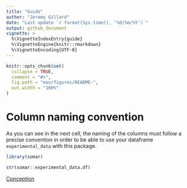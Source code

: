 ```yaml
---
title: "Guide"
author: "Jeremy Gillard"
date: "Last update `r format(Sys.time(), '%d/%m/%Y')`"
output: github_document
vignette: >
  %\VignetteIndexEntry{guide}
  %\VignetteEngine{knitr::rmarkdown}
  %\VignetteEncoding{UTF-8}
---
```


```r
knitr::opts_chunk$set(
  collapse = TRUE,
  comment = "#>",
  fig.path = "man/figures/README-",
  out.width = "100%"
)
```

# Column naming convention

As you can see in the next cell, the naming of the columns must follow a precise convention in order to be able to use your dataframe `experimental_data` with this package.

```r
library(somar)

str(somar::experimental_data.df)
```

<a href="./conception.html">Conception</a>
